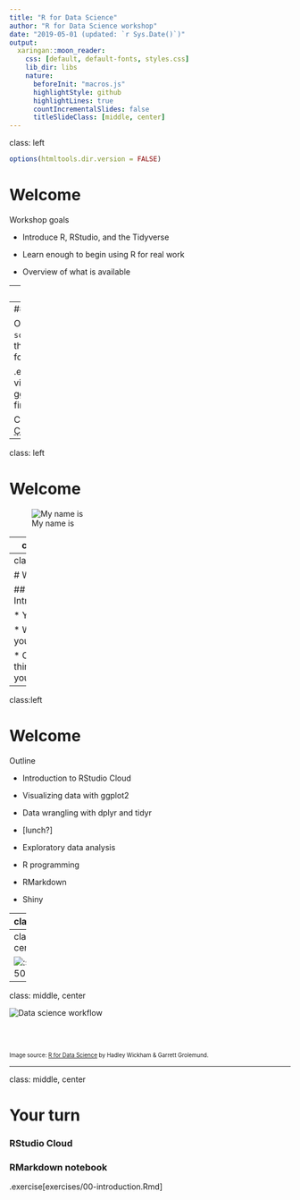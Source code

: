 ```yaml
---
title: "R for Data Science"
author: "R for Data Science workshop"
date: "2019-05-01 (updated: `r Sys.Date()`)"
output:
  xaringan::moon_reader:
    css: [default, default-fonts, styles.css]
    lib_dir: libs
    nature:
      beforeInit: "macros.js"
      highlightStyle: github
      highlightLines: true
      countIncrementalSlides: false
      titleSlideClass: [middle, center]
---
```

class: left

```r
options(htmltools.dir.version = FALSE)
```

# Welcome

Workshop goals

* Introduce R, RStudio, and the Tidyverse

* Learn enough to begin using R for real work

* Overview of what is available

---
class: left

# RStudio Cloud

Everyone should have an RStudio Cloud account.

Everyone should be a member of the shared RStudio Cloud workspace for the workshop.

--
### Your turn

Open the `r-for-data-science` project, open the following file, and follow my instructions:

.exercise[demos/data-visualization-with-ggplot2/eat-cake-first.R]

Credit: [Mine Çetinkaya-Rundel](https://www2.stat.duke.edu/~mc301/)
---
class: left

# Welcome

![My name is](assets/hello-my-name-is.jpg)

---
class:left

# Welcome

My goals for me

* Practice run for July 17 [KCDC](https://www.kcdc.info/) workshop
  - Materials
  - Demos
  - Exercises
  - RStudio Cloud

* Can someone please time each section?

* Feedback so I can improve the workshop

* Have fun

---
class: left

# Welcome

## Introductions

* Your name

* Why are you here?

* One other thing about you

---
class:left

# Welcome

Outline

* Introduction to RStudio Cloud

* Visualizing data with ggplot2

* Data wrangling with dplyr and tidyr

* [lunch?]

* Exploratory data analysis

* R programming

* RMarkdown

* Shiny

---
class:left

# Logistics

* Thanks to Scott Burklund / Preverity for sponsoring coffee

* Breaks

* Lunch (on your own)

* Rest rooms

---
class: center

![:scale 50%](assets/r4ds-cover.png)

---
class: middle, center

![Data science workflow](assets/data-science.png)
<br/>
<br/>
<br/>
<br/>
<p style="font-size: x-small">
Image source: <a href="http://r4ds.had.co.nz/">R for Data Science</a> by Hadley Wickham & Garrett Grolemund.
</p>

---
class: middle, center

# Your turn

### RStudio Cloud
### RMarkdown notebook

.exercise[exercises/00-introduction.Rmd]

